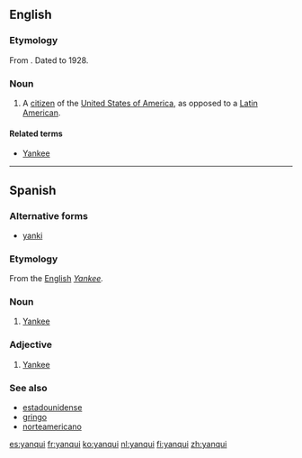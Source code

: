 ==English==

===Etymology===
From {{etyl|es|en}}. Dated to 1928.

===Noun===
{{en-noun}}

# {{context|sometimes|derogatory|lang=en}} A [[citizen]] of the [[United States of America]], as opposed to a [[Latin America]]n.

====Related terms====
* [[Yankee]]

----

==Spanish==

===Alternative forms===
* [[yanki]]

===Etymology===
From the [[w:English language|English]] ''[[Yankee]].''

===Noun===
{{es-noun|mf}}
# [[Yankee]] {{gloss|native or inhabitant of the USA}}

===Adjective===
{{es-adj}}
# [[Yankee]]

===See also===
* [[estadounidense]]
* [[gringo]]
* [[norteamericano]]

[[es:yanqui]]
[[fr:yanqui]]
[[ko:yanqui]]
[[nl:yanqui]]
[[fi:yanqui]]
[[zh:yanqui]]
